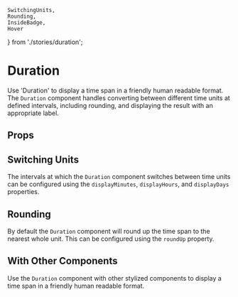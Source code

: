     SwitchingUnits,
    Rounding,
    InsideBadge,
    Hover
} from './stories/duration';

# Duration

Use 'Duration' to display a time span in a friendly human readable format. The `Duration` component handles converting 
between different time units at defined intervals, including rounding, and displaying the result with an appropriate label.

<Box gap="xs">
    <Duration milliseconds={1000} />
    <Duration milliseconds={60000} />
    <Duration milliseconds={7200000} />
    <Duration milliseconds={86400000} />
</Box>


## Props


## Switching Units

The intervals at which the `Duration` component switches between time units can be configured using the 
`displayMinutes`, `displayHours`, and `displayDays` properties.

<SwitchingUnits />

## Rounding

By default the `Duration` component will round up the time span to the nearest whole unit. This can be configured using the
`roundUp` property.

<Rounding />


## With Other Components

Use the `Duration` component with other stylized components to display a time span in a friendly human readable format.

<InsideBadge />

<Hover />